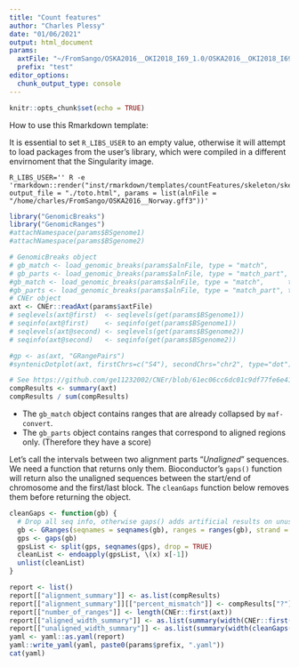 ```yaml
---
title: "Count features"
author: "Charles Plessy"
date: "01/06/2021"
output: html_document
params:
  axtFile: "~/FromSango/OSKA2016__OKI2018_I69_1.0/OSKA2016__OKI2018_I69_1.0.axt"
  prefix: "test"
editor_options: 
  chunk_output_type: console
---
```


```r
knitr::opts_chunk$set(echo = TRUE)
```

How to use this Rmarkdown template:

It is essential to set `R_LIBS_USER` to an empty value, otherwise it will
attempt to load packages from the user's library, which were compiled in
a different envirnoment that the Singularity image.

```
R_LIBS_USER='' R -e 'rmarkdown::render("inst/rmarkdown/templates/countFeatures/skeleton/skeleton.Rmd",     output_file = "./toto.html", params = list(alnFile = "/home/charles/FromSango/OSKA2016__Norway.gff3"))'
```

```r
library("GenomicBreaks")
library("GenomicRanges")
#attachNamespace(params$BSgenome1)
#attachNamespace(params$BSgenome2)

# GenomicBreaks object
# gb_match <- load_genomic_breaks(params$alnFile, type = "match",      target_bsgenome = get(params$BSgenome1), query_bsgenome = get(params$BSgenome2))
# gb_parts <- load_genomic_breaks(params$alnFile, type = "match_part", target_bsgenome = get(params$BSgenome1), query_bsgenome = get(params$BSgenome2))
#gb_match <- load_genomic_breaks(params$alnFile, type = "match",      target_bsgenome = get(params$BSgenome1))
#gb_parts <- load_genomic_breaks(params$alnFile, type = "match_part", target_bsgenome = get(params$BSgenome1))
# CNEr object
axt <- CNEr::readAxt(params$axtFile)
# seqlevels(axt@first)  <- seqlevels(get(params$BSgenome1))
# seqinfo(axt@first)    <- seqinfo(get(params$BSgenome1))
# seqlevels(axt@second) <- seqlevels(get(params$BSgenome2))
# seqinfo(axt@second)   <- seqinfo(get(params$BSgenome2))

#gp <- as(axt, "GRangePairs")
#syntenicDotplot(axt, firstChrs=c("S4"), secondChrs="chr2", type="dot")

# See https://github.com/ge11232002/CNEr/blob/61ec06cc6dc01c9df77fe6e41e467e8fb91633db/R/Axt-methods.R#L59-L72
compResults <- summary(axt)
compResults / sum(compResults)
```

 - The `gb_match` object contains ranges that are already collapsed by `maf-convert`.
 - The `gb_parts` object contains ranges that correspond to aligned regions only.
   (Therefore they have a score)

Let's call the intervals between two alignment parts “_Unaligned_” sequences.
We need a function that returns only them.  Bioconductor's `gaps()` function
will return also the unaligned sequences between the start/end of chromosome
and the first/last block.  The `cleanGaps` function below removes them before
returning the object.
   
```r
cleanGaps <- function(gb) {
  # Drop all seq info, otherwise gaps() adds artificial results on unused strands
  gb <- GRanges(seqnames = seqnames(gb), ranges = ranges(gb), strand = "*")
  gps <- gaps(gb)
  gpsList <- split(gps, seqnames(gps), drop = TRUE)
  cleanList <- endoapply(gpsList, \(x) x[-1])
  unlist(cleanList)
}
```

```r
report <- list()
report[["alignment_summary"]] <- as.list(compResults)
report[["alignment_summary"]][["percent_mismatch"]] <- compResults["?"] / sum(compResults) * 100
report[["number_of_ranges"]] <- length(CNEr::first(axt))
report[["aligned_width_summary"]] <- as.list(summary(width(CNEr::first(axt))))
report[["unaligned_width_summary"]] <- as.list(summary(width(cleanGaps(CNEr::first(axt)))))
yaml <- yaml::as.yaml(report)
yaml::write_yaml(yaml, paste0(params$prefix, ".yaml"))
cat(yaml)
```

